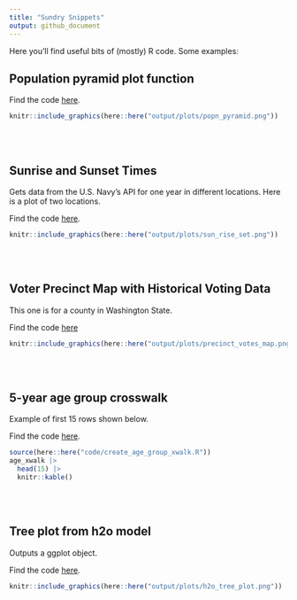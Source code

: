 ```yaml
---
title: "Sundry Snippets"
output: github_document
---
```


Here you'll find useful bits of (mostly) R code.
Some examples:

## Population pyramid plot function
Find the code [here](https://github.com/martymasek/sundry_snippets/blob/main/code/population_pyramid_function.R).

```r
knitr::include_graphics(here::here("output/plots/popn_pyramid.png"))
```

<br>
<br>

## Sunrise and Sunset Times
Gets data from the U.S. Navy's API for one year in different locations.
Here is a plot of two locations.

Find the code [here](https://github.com/martymasek/sundry_snippets/blob/main/code/sun_rise_set_times.R).

```r
knitr::include_graphics(here::here("output/plots/sun_rise_set.png"))
```

<br>
<br>

## Voter Precinct Map with Historical Voting Data
This one is for a county in Washington State.

Find the code [here](https://github.com/martymasek/sundry_snippets/blob/main/code/precinct_votes_map.R)

```r
knitr::include_graphics(here::here("output/plots/precinct_votes_map.png"))
```

<br>
<br>

## 5-year age group crosswalk
Example of first 15 rows shown below.

Find the code [here](https://github.com/martymasek/sundry_snippets/blob/main/code/create_age_group_xwalk.R).

```r
source(here::here("code/create_age_group_xwalk.R"))
age_xwalk |>
  head(15) |>
  knitr::kable()
```

<br>
<br>

## Tree plot from h2o model
Outputs a ggplot object.

Find the code [here](https://github.com/martymasek/sundry_snippets/blob/main/code/plot_h2o_tree.R).

```r
knitr::include_graphics(here::here("output/plots/h2o_tree_plot.png"))
```
